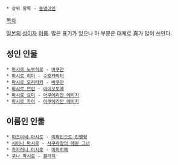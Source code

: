  * 상위 항목 - [[동명이인]]

[[목차]]

[[일본]]의 [[성]]이자 [[이름]]. 많은 표기가 있으나 마 부분은 대체로 真가 많이 쓰인다. 

== 성인 인물 ==
 * [[마시로 노부히로]] - [[바쿠만]]
 * [[마시로 리마]] - [[수호캐릭터]]
 * [[마시로 모리타카]] - [[바쿠만]]
 * [[마시로 브란]] - [[마이오토메]]
 * [[마시로 요미]] - [[아쿠에리안 에이지]]
 * [[마시로 카이]] - [[아쿠에리안 에이지]]

== 이름인 인물 ==
 * [[미츠미네 마시로]] - [[미확인으로 진행형]]
 * [[시이나 마시로]] - [[사쿠라장의 애완 그녀]]
 * [[카자하나 마시로]] - [[마이히메]]
 * [[쿠나 마시로]] - [[블리치]]
 
